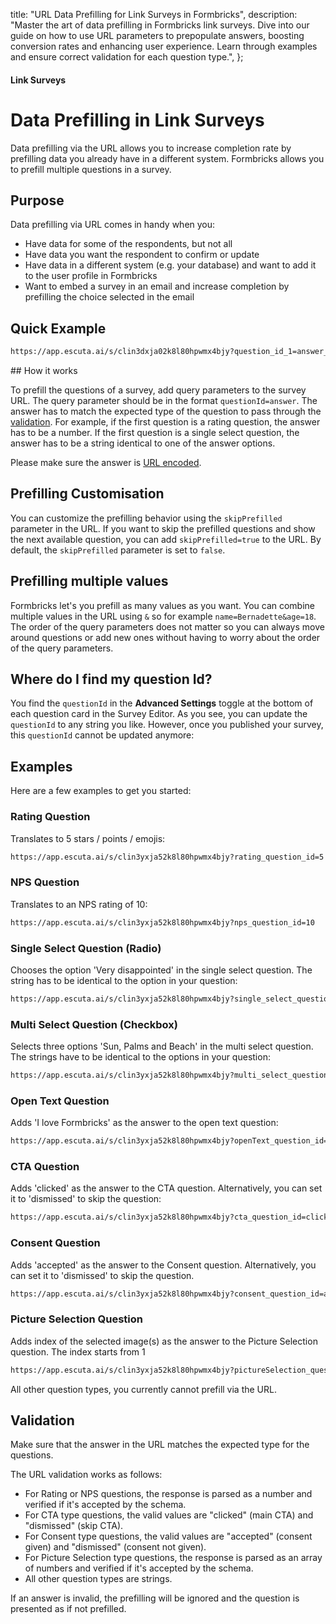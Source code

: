 

  title: "URL Data Prefilling for Link Surveys in Formbricks",
  description:
    "Master the art of data prefilling in Formbricks link surveys. Dive into our guide on how to use URL parameters to prepopulate answers, boosting conversion rates and enhancing user experience. Learn through examples and ensure correct validation for each question type.",
};

#### Link Surveys

# Data Prefilling in Link Surveys

Data prefilling via the URL allows you to increase completion rate by prefilling data you already have in a different system. Formbricks allows you to prefill multiple questions in a survey.

## Purpose

Data prefilling via URL comes in handy when you:

- Have data for some of the respondents, but not all
- Have data you want the respondent to confirm or update
- Have data in a different system (e.g. your database) and want to add it to the user profile in Formbricks
- Want to embed a survey in an email and increase completion by prefilling the choice selected in the email

## Quick Example

<Col>
<CodeGroup title="Example URL">

```sh
https://app.escuta.ai/s/clin3dxja02k8l80hpwmx4bjy?question_id_1=answer_1&question_id_2=answer_2
```

</CodeGroup>
</Col>
## How it works

To prefill the questions of a survey, add query parameters to the survey URL. The query parameter should be in the format `questionId=answer`. The answer has to match the expected type of the question to pass through the [validation](/link-surveys/data-prefilling#validation). For example, if the first question is a rating question, the answer has to be a number. If the first question is a single select question, the answer has to be a string identical to one of the answer options.

<Note>Please make sure the answer is [URL encoded](https://www.urlencoder.org/).</Note>

## Prefilling Customisation

You can customize the prefilling behavior using the `skipPrefilled` parameter in the URL. If you want to skip the prefilled questions and show the next available question, you can add `skipPrefilled=true` to the URL. By default, the `skipPrefilled` parameter is set to `false`.

## Prefilling multiple values

Formbricks let's you prefill as many values as you want. You can combine multiple values in the URL using `&` so for example `name=Bernadette&age=18`. The order of the query parameters does not matter so you can always move around questions or add new ones without having to worry about the order of the query parameters.

## Where do I find my question Id?

You find the `questionId` in the **Advanced Settings** toggle at the bottom of each question card in the Survey Editor. As you see, you can update the `questionId` to any string you like. However, once you published your survey, this `questionId` cannot be updated anymore:

<MdxImage
  src={QuestionId}
  alt="The question Id is located at the bottom of each question card in the survey editor."
  quality="100"
  className="max-w-full rounded-lg sm:max-w-3xl"
/>

## Examples

Here are a few examples to get you started:

### Rating Question

Translates to 5 stars / points / emojis:

<Col>
<CodeGroup title="Rating Question">

```sh
https://app.escuta.ai/s/clin3yxja52k8l80hpwmx4bjy?rating_question_id=5
```

</CodeGroup>
</Col>

### NPS Question

Translates to an NPS rating of 10:

<Col>
<CodeGroup title="NPS Questions">

```sh
https://app.escuta.ai/s/clin3yxja52k8l80hpwmx4bjy?nps_question_id=10
```

</CodeGroup>
</Col>

### Single Select Question (Radio)

Chooses the option 'Very disappointed' in the single select question. The string has to be identical to the option in your question:

<Col>
<CodeGroup title="Single-select Question">

```sh
https://app.escuta.ai/s/clin3yxja52k8l80hpwmx4bjy?single_select_question_id=Very%20disappointed
```

</CodeGroup>
</Col>

### Multi Select Question (Checkbox)

Selects three options 'Sun, Palms and Beach' in the multi select question. The strings have to be identical to the options in your question:

<Col>
<CodeGroup title="Multi-select Question">

```sh
https://app.escuta.ai/s/clin3yxja52k8l80hpwmx4bjy?multi_select_question_id=Sun%2CPalms%2CBeach
```

</CodeGroup>
</Col>

### Open Text Question

Adds 'I love Formbricks' as the answer to the open text question:

<Col>
<CodeGroup title="Open Text Question">

```sh
https://app.escuta.ai/s/clin3yxja52k8l80hpwmx4bjy?openText_question_id=I%20love%20Formbricks
```

</CodeGroup>
</Col>

### CTA Question

Adds 'clicked' as the answer to the CTA question. Alternatively, you can set it to 'dismissed' to skip the question:

<Col>
<CodeGroup title="CTA Question">

```txt
https://app.escuta.ai/s/clin3yxja52k8l80hpwmx4bjy?cta_question_id=clicked
```

</CodeGroup>
</Col>

### Consent Question

Adds 'accepted' as the answer to the Consent question. Alternatively, you can set it to 'dismissed' to skip the question.

<Col>
<CodeGroup title="Consent Question">

```txt
https://app.escuta.ai/s/clin3yxja52k8l80hpwmx4bjy?consent_question_id=accepted
```

</CodeGroup>
</Col>

### Picture Selection Question

Adds index of the selected image(s) as the answer to the Picture Selection question. The index starts from 1

<Col>
<CodeGroup title="Picture Selection Question.">

```txt
https://app.escuta.ai/s/clin3yxja52k8l80hpwmx4bjy?pictureSelection_question_id=1%2C2%2C3
```

</CodeGroup>
</Col>
<Note>
All other question types, you currently cannot prefill via the URL.
</Note>

## Validation

Make sure that the answer in the URL matches the expected type for the questions.

The URL validation works as follows:

- For Rating or NPS questions, the response is parsed as a number and verified if it's accepted by the schema.
- For CTA type questions, the valid values are "clicked" (main CTA) and "dismissed" (skip CTA).
- For Consent type questions, the valid values are "accepted" (consent given) and "dismissed" (consent not given).
- For Picture Selection type questions, the response is parsed as an array of numbers and verified if it's accepted by the schema.
- All other question types are strings.

<Note>
  If an answer is invalid, the prefilling will be ignored and the question is presented as if not prefilled.
</Note>
